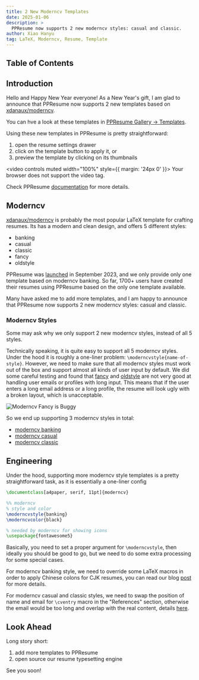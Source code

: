 ```yaml
---
title: 2 New Moderncv Templates
date: 2025-01-06
description: >
  PPResume now supports 2 new moderncv styles: casual and classic.
author: Xiao Hanyu
tag: LaTeX, Moderncv, Resume, Template
---
```


## Table of Contents

## Introduction

Hello and Happy New Year everyone! As a New Year's gift, I am glad to announce
that PPResume now supports 2 new templates based on
[xdanaux/moderncv](https://github.com/xdanaux/moderncv).

You can hve a look at these templates in [PPResume Gallery ->
Templates](https://ppresume.com/gallery/templates).

Using these new templates in PPResume is pretty straightforward:

1. open the resume settings drawer
2. click on the template button to apply it, or
3. preview the template by clicking on its thumbnails

<video controls muted width="100%" style={{ margin: '24px 0' }}>
  <source
    src="/static/images/2-new-moderncv-templates/ppresume-switch-template.mp4"
    type="video/mp4"
  />
  Your browser does not support the video tag.
</video>

Check PPResume [documentation](http://docs.ppresume.com/typesetting/templates)
for more details.

## Moderncv

[xdanaux/moderncv](https://github.com/xdanaux/moderncv) is probably the most
popular LaTeX template for crafting resumes. Its has a modern and clean design,
and offers 5 different styles:

- banking
- casual
- classic
- fancy
- oldstyle

PPResume was [launched](./introducing-ppresume) in September 2023, and we only
provide only one template based on moderncv banking. So far, 1700+ users have
created their resumes using PPResume based on the only one template available.

Many have asked me to add more templates, and I am happy to announce that
PPResume now supports 2 new moderncv styles: casual and classic.

### Moderncv Styles

Some may ask why we only support 2 new moderncv styles, instead of all 5 styles.

Technically speaking, it is quite easy to support all 5 moderncv styles. Under
the hood it is roughly a one-liner problem: `\moderncvstyle{name-of-style}`.
However, we need to make sure that all moderncv styles must work out of the box
and support almost all kinds of user input by default. We did some careful
testing and found that
[fancy](https://github.com/ppresume/community/issues/117#issuecomment-2524945901)
and
[oldstyle](https://github.com/ppresume/community/issues/117#issuecomment-2524946310)
are not very good at handling user emails or profiles with long input. This
means that if the user enters a long email address or a long profile, the resume
will look ugly with a broken layout, which is unacceptable.

![Moderncv Fancy is Buggy](/static/images/2-new-moderncv-templates/moderncv-fancy-is-buggy.webp)

So we end up supporting 3 moderncv styles in total:

- [moderncv
  banking](http://docs.ppresume.com/typesetting/templates/moderncv-banking)
- [moderncv
  casual](http://docs.ppresume.com/typesetting/templates/moderncv-casual)
- [moderncv
  classic](http://docs.ppresume.com/typesetting/templates/moderncv-classic)

## Engineering

Under the hood, supporting more moderncv style templates is a pretty
straightforward task, as it is essentially a one-liner config

```latex {5}
\documentclass[a4paper, serif, 11pt]{moderncv}

%% moderncv
% style and color
\moderncvstyle{banking}
\moderncvcolor{black}

% needed by moderncv for showing icons
\usepackage{fontawesome5}
```

Basically, you need to set a proper argument for `\moderncvstyle`, then ideally
you should be good to go, but we need to do some extra processing for
some special cases.

For moderncv banking style, we need to override some LaTeX macros in order to
apply Chinese colons for CJK resumes, you can read our blog
[post](https://blog.ppresume.com/posts/multi-languagues-support#colon) for more
details.

For moderncv casual and classic styles, we need to swap the position of name and
email for `\cventry` macro in the "References" section, otherwise the email
would be too long and overlap with the real content, details
[here](https://github.com/ppresume/community/issues/117#issuecomment-2525034303).

## Look Ahead

Long story short:

1. add more templates to PPResume
2. open source our resume typesetting engine

See you soon!
